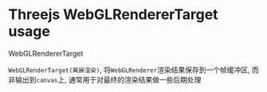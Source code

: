 
# Threejs WebGLRendererTarget usage

<MDMTitle id='rendertarget' href='#rendertarget' order={2}>
	WebGLRendererTarget
</MDMTitle>

`WebGLRenderTarget(离屏渲染)`, 将`WebGLRenderer`渲染结果保存到一个帧缓冲区, 而非输出到`canvas`上,
通常用于对最终的渲染结果做一些后期处理
